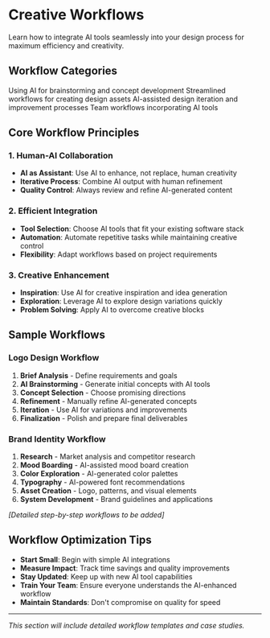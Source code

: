 # Creative Workflows


<Callout type="info" emoji="⚡">
  Learn how to integrate AI tools seamlessly into your design process for maximum efficiency and creativity.
</Callout>

## Workflow Categories

<Cards>
  <Card title="Ideation & Concept" href="/workflows/ideation">
    Using AI for brainstorming and concept development
  </Card>
  <Card title="Asset Creation" href="/workflows/asset-creation">
    Streamlined workflows for creating design assets
  </Card>
  <Card title="Iteration & Refinement" href="/workflows/iteration">
    AI-assisted design iteration and improvement processes
  </Card>
  <Card title="Collaboration" href="/workflows/collaboration">
    Team workflows incorporating AI tools
  </Card>
</Cards>

## Core Workflow Principles

### 1. Human-AI Collaboration
- **AI as Assistant**: Use AI to enhance, not replace, human creativity
- **Iterative Process**: Combine AI output with human refinement
- **Quality Control**: Always review and refine AI-generated content

### 2. Efficient Integration
- **Tool Selection**: Choose AI tools that fit your existing software stack
- **Automation**: Automate repetitive tasks while maintaining creative control
- **Flexibility**: Adapt workflows based on project requirements

### 3. Creative Enhancement
- **Inspiration**: Use AI for creative inspiration and idea generation
- **Exploration**: Leverage AI to explore design variations quickly
- **Problem Solving**: Apply AI to overcome creative blocks

## Sample Workflows

### Logo Design Workflow
1. **Brief Analysis** - Define requirements and goals
2. **AI Brainstorming** - Generate initial concepts with AI tools
3. **Concept Selection** - Choose promising directions
4. **Refinement** - Manually refine AI-generated concepts
5. **Iteration** - Use AI for variations and improvements
6. **Finalization** - Polish and prepare final deliverables

### Brand Identity Workflow
1. **Research** - Market analysis and competitor research
2. **Mood Boarding** - AI-assisted mood board creation
3. **Color Exploration** - AI-generated color palettes
4. **Typography** - AI-powered font recommendations
5. **Asset Creation** - Logo, patterns, and visual elements
6. **System Development** - Brand guidelines and applications

*[Detailed step-by-step workflows to be added]*

## Workflow Optimization Tips

- **Start Small**: Begin with simple AI integrations
- **Measure Impact**: Track time savings and quality improvements
- **Stay Updated**: Keep up with new AI tool capabilities
- **Train Your Team**: Ensure everyone understands the AI-enhanced workflow
- **Maintain Standards**: Don't compromise on quality for speed

---

*This section will include detailed workflow templates and case studies.*
